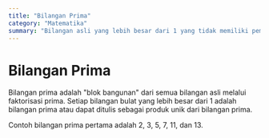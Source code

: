 ```yaml
---
title: "Bilangan Prima"
category: "Matematika"
summary: "Bilangan asli yang lebih besar dari 1 yang tidak memiliki pembagi positif selain 1 dan dirinya sendiri."
---
```


# Bilangan Prima

Bilangan prima adalah "blok bangunan" dari semua bilangan asli melalui faktorisasi prima. Setiap bilangan bulat yang lebih besar dari 1 adalah bilangan prima atau dapat ditulis sebagai produk unik dari bilangan prima.

Contoh bilangan prima pertama adalah 2, 3, 5, 7, 11, dan 13.
